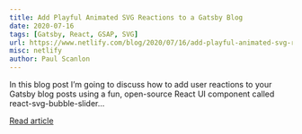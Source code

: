 ---
title: Add Playful Animated SVG Reactions to a Gatsby Blog
date: 2020-07-16
tags: [Gatsby, React, GSAP, SVG]
url: https://www.netlify.com/blog/2020/07/16/add-playful-animated-svg-reactions-to-a-gatsby-blog/
misc: netlify
author: Paul Scanlon
---

In this blog post I’m going to discuss how to add user reactions to your Gatsby blog posts using a fun, open-source
React UI component called react-svg-bubble-slider...

[Read article](https://www.netlify.com/blog/2020/07/16/add-playful-animated-svg-reactions-to-a-gatsby-blog)
